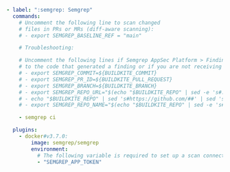 ```yaml
- label: ":semgrep: Semgrep"
  commands:
    # Uncomment the following line to scan changed
    # files in PRs or MRs (diff-aware scanning):
    # - export SEMGREP_BASELINE_REF = "main"

    # Troubleshooting:

    # Uncomment the following lines if Semgrep AppSec Platform > Findings Page does not create links
    # to the code that generated a finding or if you are not receiving PR or MR comments.
    # - export SEMGREP_COMMIT=${BUILDKITE_COMMIT}
    # - export SEMGREP_PR_ID=${BUILDKITE_PULL_REQUEST}
    # - export SEMGREP_BRANCH=${BUILDKITE_BRANCH}
    # - export SEMGREP_REPO_URL="$(echo "$BUILDKITE_REPO" | sed -e 's#.\{4\}$##')"
    # - echo "$BUILDKITE_REPO" | sed 's#https://github.com/##' | sed 's#.git##'
    # - export SEMGREP_REPO_NAME="$(echo "$BUILDKITE_REPO" | sed -e 's#https://github.com/##' | sed -e 's#.git##')"

    - semgrep ci

  plugins:
    - docker#v3.7.0:
        image: semgrep/semgrep
        environment:
          # The following variable is required to set up a scan connected to Semgrep AppSec Platform:
          - "SEMGREP_APP_TOKEN"
```
